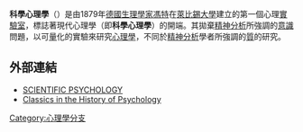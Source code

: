 {{Psychology}}
'''科學心理學'''（{{lang-en|scientific psychology}}）是由1879年[[德國|德國]][[生理學家|生理學家]][[馮特|馮特]]在[[萊比錫大學|萊比錫大學]]建立的第一個心理[[實驗室|實驗室]]，標誌著現代心理學（即'''科學心理學'''）的開端。其拋棄[[精神分析|精神分析]]所強調的[[意識|意識]]問題，以可[[量|量]]化的實驗來研究[[心理學|心理學]]，不同於[[精神分析|精神分析]]學者所強調的[[質|質]]的研究。

== 外部連結 ==
* [http://skeptically.org/scpsy/ SCIENTIFIC PSYCHOLOGY] {{Wayback|url=http://skeptically.org/scpsy/ |date=20210425093101 }}
* [http://psychclassics.yorku.ca/Cronbach/Disciplines/ Classics in the History of Psychology] {{Wayback|url=http://psychclassics.yorku.ca/Cronbach/Disciplines/ |date=20210413051130 }}

{{Psychi-and-psycho-stub}}

[[Category:心理學分支|Category:心理學分支]]